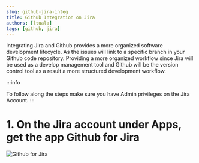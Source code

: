 ```yaml
---
slug: github-jira-integ
title: Github Integration on Jira
authors: [ltuala]
tags: [github, jira]
---
```


Integrating Jira and Github provides a more organized software development lifecycle.
As the issues will link to a specific branch in your Github code repository.
Providing a more organized workflow since Jira will be used as a develop management tool and Github will be the version control tool as a result a more structured development workflow.

<!--truncate-->

:::info

To follow along the steps make sure you have Admin privileges on the Jira Account.
:::

# 1. On the Jira account under Apps, get the app Github for Jira
![Github for Jira](github-for-jira.png)
